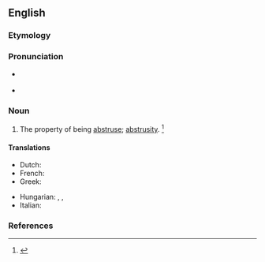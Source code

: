 ==English==

===Etymology===
{{suffix|en|abstruse|ness}}

===Pronunciation===
* {{a|RP}} {{IPA|en|/əbˈstɹuːs.nəs/}}
* {{a|US}} {{IPA|en|/æbˈstɹus.nəs/|/əbˈstɹus.nəs/}}

===Noun===
{{en-noun|~}}

# The property of being [[abstruse]]; [[abstrusity]]. {{defdate|First attested in the mid 17<sup>th</sup> century.}}<ref name=SOED>{{R:SOED5|page=10}}</ref>

====Translations====
{{trans-top|the property of being abstruse}}
* Dutch: {{t|nl|traag van begrip}}
* French: {{t|fr|dur de comprenure}}
* Greek: {{t+|el|ασάφεια|f}}
{{trans-mid}}
* Hungarian: {{t+|hu|homályosság}}, {{t|hu|obskúrusság}}, {{t+|hu|elvontság}}
* Italian: {{t|it|astruseria|f}}
{{trans-bottom}}

===References===
<references/>